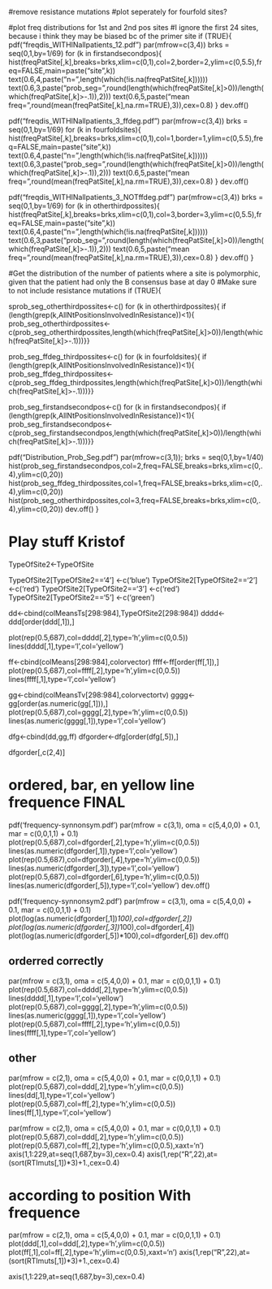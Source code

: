 #remove resistance mutations
#plot seperately for fourfold sites?
  



#plot freq distributions for 1st and 2nd pos sites 
#I ignore the first 24 sites, because i think they may be biased bc of the primer site 
if (TRUE){
pdf("freqdis_WITHINallpatients_12.pdf")
par(mfrow=c(3,4))
brks = seq(0,1,by=1/69)
for (k in firstandsecondpos){
	hist(freqPatSite[,k],breaks=brks,xlim=c(0,1),col=2,border=2,ylim=c(0,5.5),freq=FALSE,main=paste("site",k))
	text(0.6,4,paste("n=",length(which(!is.na(freqPatSite[,k])))))
	text(0.6,3,paste("prob_seg=",round(length(which(freqPatSite[,k]>0))/length(which(freqPatSite[,k]>-.1)),2)))
	text(0.6,5,paste("mean freq=",round(mean(freqPatSite[,k],na.rm=TRUE),3)),cex=0.8)
}
dev.off()

pdf("freqdis_WITHINallpatients_3_ffdeg.pdf")
par(mfrow=c(3,4))
brks = seq(0,1,by=1/69)
for (k in fourfoldsites){
	hist(freqPatSite[,k],breaks=brks,xlim=c(0,1),col=1,border=1,ylim=c(0,5.5),freq=FALSE,main=paste("site",k))
	text(0.6,4,paste("n=",length(which(!is.na(freqPatSite[,k])))))
	text(0.6,3,paste("prob_seg=",round(length(which(freqPatSite[,k]>0))/length(which(freqPatSite[,k]>-.1)),2)))
	text(0.6,5,paste("mean freq=",round(mean(freqPatSite[,k],na.rm=TRUE),3)),cex=0.8)
}
dev.off()

pdf("freqdis_WITHINallpatients_3_NOTffdeg.pdf")
par(mfrow=c(3,4))
brks = seq(0,1,by=1/69)
for (k in otherthirdpossites){
	hist(freqPatSite[,k],breaks=brks,xlim=c(0,1),col=3,border=3,ylim=c(0,5.5),freq=FALSE,main=paste("site",k))
	text(0.6,4,paste("n=",length(which(!is.na(freqPatSite[,k])))))
	text(0.6,3,paste("prob_seg=",round(length(which(freqPatSite[,k]>0))/length(which(freqPatSite[,k]>-.1)),2)))
	text(0.6,5,paste("mean freq=",round(mean(freqPatSite[,k],na.rm=TRUE),3)),cex=0.8)
}
dev.off()
}

#Get the distribution of the number of patients where a site is polymorphic, given that the patient had only the B consensus base at day 0
#Make sure to not include resistance mutations
if (TRUE){

sprob_seg_otherthirdpossites<-c()
for (k in otherthirdpossites){
	if (length(grep(k,AllNtPositionsInvolvedInResistance))<1){ 
		prob_seg_otherthirdpossites<-c(prob_seg_otherthirdpossites,length(which(freqPatSite[,k]>0))/length(which(freqPatSite[,k]>-.1)))}}

prob_seg_ffdeg_thirdpossites<-c()
for (k in fourfoldsites){
	if (length(grep(k,AllNtPositionsInvolvedInResistance))<1){ 
		prob_seg_ffdeg_thirdpossites<-c(prob_seg_ffdeg_thirdpossites,length(which(freqPatSite[,k]>0))/length(which(freqPatSite[,k]>-.1)))}}

prob_seg_firstandsecondpos<-c()
for (k in firstandsecondpos){
	if (length(grep(k,AllNtPositionsInvolvedInResistance))<1){ 
		prob_seg_firstandsecondpos<-c(prob_seg_firstandsecondpos,length(which(freqPatSite[,k]>0))/length(which(freqPatSite[,k]>-.1)))}}

pdf("Distribution_Prob_Seg.pdf")
par(mfrow=c(3,1)); brks = seq(0,1,by=1/40)
hist(prob_seg_firstandsecondpos,col=2,freq=FALSE,breaks=brks,xlim=c(0,.4),ylim=c(0,20))
hist(prob_seg_ffdeg_thirdpossites,col=1,freq=FALSE,breaks=brks,xlim=c(0,.4),ylim=c(0,20))
hist(prob_seg_otherthirdpossites,col=3,freq=FALSE,breaks=brks,xlim=c(0,.4),ylim=c(0,20))
dev.off()
}








# Play stuff Kristof 
TypeOfSite2<-TypeOfSite

TypeOfSite2[TypeOfSite2=='4'] <-c('blue')
TypeOfSite2[TypeOfSite2=='2'] <-c('red')
TypeOfSite2[TypeOfSite2=='3'] <-c('red')
TypeOfSite2[TypeOfSite2=='5'] <-c('green')


dd<-cbind(colMeansTs[298:984],TypeOfSite2[298:984])
dddd<-ddd[order(ddd[,1]),]

plot(rep(0.5,687),col=dddd[,2],type='h',ylim=c(0,0.5))
lines(dddd[,1],type='l',col='yellow')



ff<-cbind(colMeans[298:984],colorvector)
ffff<-ff[order(ff[,1]),]
plot(rep(0.5,687),col=ffff[,2],type='h',ylim=c(0,0.5))
lines(ffff[,1],type='l',col='yellow')




gg<-cbind(colMeansTv[298:984],colorvectortv)
gggg<-gg[order(as.numeric(gg[,1])),]
plot(rep(0.5,687),col=gggg[,2],type='h',ylim=c(0,0.5))
lines(as.numeric(gggg[,1]),type='l',col='yellow')




dfg<-cbind(dd,gg,ff)
dfgorder<-dfg[order(dfg[,5]),]

dfgorder[,c(2,4)]



# ordered, bar, en yellow line frequence  FINAL
pdf('frequency-synnonsym.pdf')
par(mfrow = c(3,1),
oma = c(5,4,0,0) + 0.1,
mar = c(0,0,1,1) + 0.1)
plot(rep(0.5,687),col=dfgorder[,2],type='h',ylim=c(0,0.5))
lines(as.numeric(dfgorder[,1]),type='l',col='yellow')
plot(rep(0.5,687),col=dfgorder[,4],type='h',ylim=c(0,0.5))
lines(as.numeric(dfgorder[,3]),type='l',col='yellow')
plot(rep(0.5,687),col=dfgorder[,6],type='h',ylim=c(0,0.5))
lines(as.numeric(dfgorder[,5]),type='l',col='yellow')
dev.off()


pdf('frequency-synnonsym2.pdf')
par(mfrow = c(3,1),
oma = c(5,4,0,0) + 0.1,
mar = c(0,0,1,1) + 0.1)
plot(log(as.numeric(dfgorder[,1])*100),col=dfgorder[,2])
plot(log(as.numeric(dfgorder[,3])*100),col=dfgorder[,4])
plot(log(as.numeric(dfgorder[,5])*100),col=dfgorder[,6])
dev.off()



## orderred correctly
par(mfrow = c(3,1),
oma = c(5,4,0,0) + 0.1,
mar = c(0,0,1,1) + 0.1)
plot(rep(0.5,687),col=dddd[,2],type='h',ylim=c(0,0.5))
lines(dddd[,1],type='l',col='yellow')
plot(rep(0.5,687),col=gggg[,2],type='h',ylim=c(0,0.5))
lines(as.numeric(gggg[,1]),type='l',col='yellow')
plot(rep(0.5,687),col=ffff[,2],type='h',ylim=c(0,0.5))
lines(ffff[,1],type='l',col='yellow')



## other
par(mfrow = c(2,1),
oma = c(5,4,0,0) + 0.1,
mar = c(0,0,1,1) + 0.1)
plot(rep(0.5,687),col=ddd[,2],type='h',ylim=c(0,0.5))
lines(dd[,1],type='l',col='yellow')
plot(rep(0.5,687),col=ff[,2],type='h',ylim=c(0,0.5))
lines(ff[,1],type='l',col='yellow')




par(mfrow = c(2,1),
oma = c(5,4,0,0) + 0.1,
mar = c(0,0,1,1) + 0.1)
plot(rep(0.5,687),col=ddd[,2],type='h',ylim=c(0,0.5))
plot(rep(0.5,687),col=ff[,2],type='h',ylim=c(0,0.5),xaxt='n')
axis(1,1:229,at=seq(1,687,by=3),cex=0.4)
axis(1,rep("R",22),at=(sort(RTImuts[,1])*3)+1.,cex=0.4)





# according to position With frequence
par(mfrow = c(2,1),
oma = c(5,4,0,0) + 0.1,
mar = c(0,0,1,1) + 0.1)
plot(ddd[,1],col=ddd[,2],type='h',ylim=c(0,0.5))
plot(ff[,1],col=ff[,2],type='h',ylim=c(0,0.5),xaxt='n')
axis(1,rep("R",22),at=(sort(RTImuts[,1])*3)+1.,cex=0.4)

axis(1,1:229,at=seq(1,687,by=3),cex=0.4)


